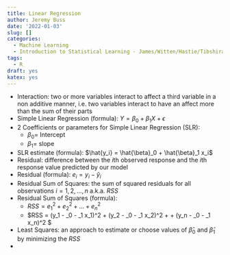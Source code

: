 ```yaml
---
title: Linear Regression
author: Jeremy Buss
date: '2022-01-03'
slug: []
categories: 
  - Machine Learning
  - Introduction to Statistical Learning - James/Witten/Hastie/Tibshirani
tags:
  - R
draft: yes
katex: yes
---
```


- Interaction: two or more variables interact to affect a third variable in a non additive manner, i.e. two variables interact to have an affect more than the sum of their parts
- Simple Linear Regression (formula): $Y = \beta_0 + \beta_1 X + \epsilon$
- 2 Coefficients or parameters for Simple Linear Regression (SLR): 
  - $\beta_0=$ Intercept
  - $\beta_1=$ slope 
- SLR estimate (formula): $\hat{y_i} = \hat{\beta}_0 + \hat{\beta}_1 x_i$
- Residual: difference between the $i$th observed response and the $i$th response value predicted by our model
- Residual (formula): $e_i = y_i - \hat{y}_i$
- Residual Sum of Squares: the sum of squared residuals for all observations $i=1, 2, \dots, n$ a.k.a. $RSS$
- Residual Sum of Squares (formula): 
  - $RSS = e_1^2 + e_2^2 + \dots + e_n^2$ 
  - $RSS = (y_1 - \hat{\beta}_0 - \hat{\beta}_1 x_1)^2 + (y_2 - \hat{\beta}_0 - \hat{\beta}_1 x_2)^2 + \dots + (y_n - \hat{\beta}_0 - \hat{\beta}_1 x_n)^2 $
-  Least Squares: an approach to estimate or choose values of $\hat{\beta}_0$ and $\hat{\beta}_1$ by minimizing the $RSS$
- 